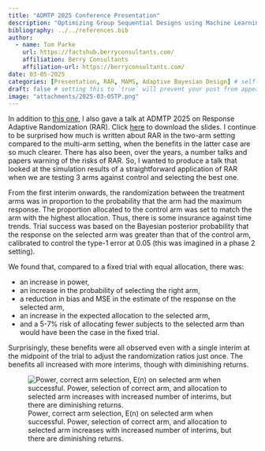 ```yaml
---
title: "ADMTP 2025 Conference Presentation"
description: "Optimizing Group Sequential Designs using Machine Learning"
bibliography: ../../references.bib
author:
  - name: Tom Parke
    url: https://factshub.berryconsultants.com/
    affiliation: Berry Consultants
    affiliation-url: https://berryconsultants.com/
date: 03-05-2025
categories: [Presentation, RAR, MAMS, Adaptive Bayesian Design] # self-defined categories
draft: false # setting this to `true` will prevent your post from appearing on your listing page until you're ready!
image: "attachments/2025-03-05TP.png"
---
```


In addition to [this one](2025-03-04.qmd){target="_blank"}, I also gave a talk at ADMTP 2025 on Response Adaptive Randomization (RAR). Click [here](attachments/2025-03-05-SlidesTP.pdf){target="_blank"} to download the slides. I continue to be surprised how much is written about RAR in the two-arm setting compared to the multi-arm setting, when the benefits in the latter case are so much clearer. There has also been, over the years, a number talks and papers warning of the risks of RAR. So, I wanted to produce a talk that looked at the simulation results of a straightforward application of RAR when we are testing 3 arms against control and selecting the best one.

From the first interim onwards, the randomization between the treatment arms was in proportion to the probability that the arm had the maximum response. The proportion allocated to the control arm was set to match the arm with the highest allocation. Thus, there is some insurance against time trends. Trial success was based on the Bayesian posterior probability that the response on the selected arm was greater than that of the control arm, calibrated to control the type-1 error at 0.05 (this was imagined in a phase 2 setting). 

We found that, compared to a fixed trial with equal allocation, there was:

-	an increase in power, 
-	an increase in the probability of selecting the right arm, 
-	a reduction in bias and MSE in the estimate of the response on the selected arm,
-	an increase in the expected allocation to the selected arm, 
-	and a 5-7% risk of allocating fewer subjects to the selected arm than would have been the case in the fixed trial.

Surprisingly, these benefits were all observed even with a single interim at the midpoint of the trial to adjust the randomization ratios just once. The benefits all increased with more interims, though with diminishing returns.


![Power, correct arm selection, E(n) on selected arm when successful. Power, selection of correct arm, and allocation to selected arm increases with increased number of interims, but there are diminishing returns.](attachments/2025-03-05TP.png){#fig-fig1}